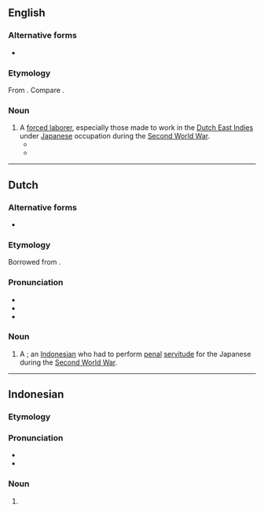 ==English==

===Alternative forms===
* {{l|en|rōmusha}}

===Etymology===
From {{bor|en|ja|労務者|tr=rōmusha|t=laborer; forced laborer}}. Compare {{cog|id|romusa}}.

===Noun===
{{wikipedia|Rōmusha}}
{{en-noun|romusha|s}}

# A [[forced labor]]er, especially those made to work in the [[Dutch East Indies]] under [[Japanese]] occupation during the [[Second World War]].
#* {{quote-journal|en|year=2017|author=Lizzie Oliver|title=‘Like Pebbles Stuck in a Sieve’: Reading Romushas in the Second-Generation Photography of Southeast Asian Captivity|work=Journal of War & Culture Studies|volume=10|doi=10.1080/17526272.2017.1385265 |page=272|passage=Javanese workers were known as '''romushas''' (the Japanese translation for the colonial term ‘coolie’) and put to work on Java, its neighbouring islands and across Southeast Asia.}}
#* {{seemoreCites|en|romusha}}

----

==Dutch==

===Alternative forms===
* {{l|nl|romoesja}} {{q|uncommon}}

===Etymology===
Borrowed from {{bor|nl|ja|労務者}}.

===Pronunciation===
* {{IPA|nl|/ˌroːˈmu.ʃaː/}}
* {{audio|nl|Nl-romusha.ogg|Audio}}
* {{hyphenation|nl|ro|mu|sha}}

===Noun===
{{nl-noun|m|-'s|pl2=romusha|-}}

# {{lb|nl|historical}} A {{l|en|romusha}}; an [[Indonesian]] who had to perform [[penal]] [[servitude]] for the Japanese during the [[Second World War]].

----

==Indonesian==

===Etymology===

===Pronunciation===
* {{IPA|id|/ro.mu.ʃa/}}
* {{hyphenation|id|ro|mus|ha}}

===Noun===
{{head|id|noun}}

# {{nonstandard spelling of|id|romusa}}